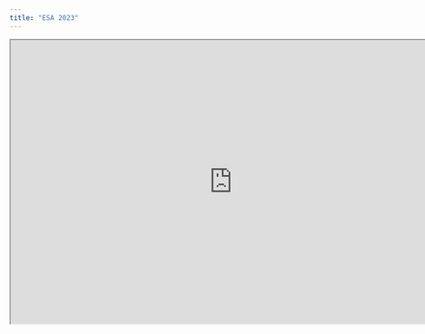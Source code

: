 ```yaml
---
title: "ESA 2023"
---
```


```{=html}
<iframe width="780" height="500" src="https://daxkellie.quarto.pub/how-to-make-a-shareable-code-workflow-for-reproducible-and-efficient-science/#/title-slide" title="Slides"></iframe>
```